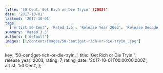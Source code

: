 ```yaml
---
title: '50 Cent: Get Rich or Die Tryin' (2003)'
date: '2017-10-01'
lastmod: '2017-10-01'
tags:
  ['Artist 50 Cent', 'Rated 3.5', 'Release Year 2003', 'Release Decade 2000']
summary: 'Rated 3.5'
authors: ['default']
images: ['/content/images/50-cent|get-rich-or-die-tryin_.jpg']
---
```


  key: '50-cent|get-rich-or-die-tryin_',
  title: 'Get Rich or Die Tryin'',
  release_year: 2003,
  rating: 7,
  rating_date: '2017-10-01T00:00:00.000Z',
  artist: '50 Cent',
};

<MusicRating data={data} />
